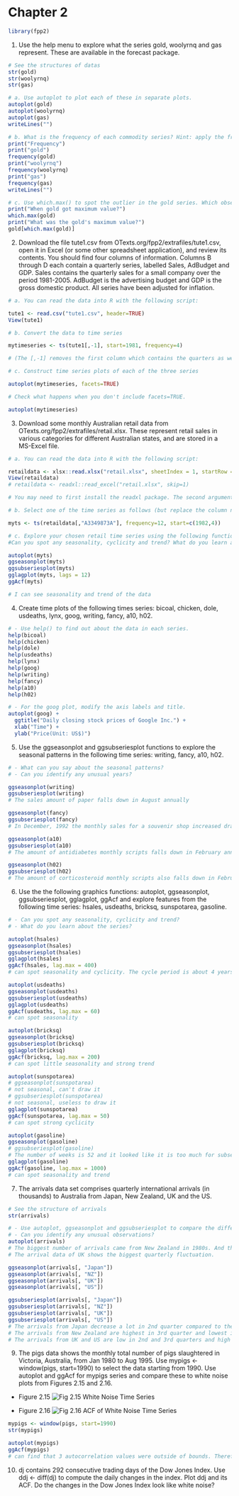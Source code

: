 # Chapter 2

```r

library(fpp2)
```

1. Use the help menu to explore what the series gold, woolyrnq and gas represent. These are available in the forecast package.

```r

# See the structures of datas
str(gold)
str(woolyrnq)
str(gas)

# a. Use autoplot to plot each of these in separate plots.
autoplot(gold)
autoplot(woolyrnq)
autoplot(gas)
writeLines("")

# b. What is the frequency of each commodity series? Hint: apply the frequency() function.
print("Frequency")
print("gold")
frequency(gold)
print("woolyrnq")
frequency(woolyrnq)
print("gas")
frequency(gas)
writeLines("")

# c. Use which.max() to spot the outlier in the gold series. Which observation was it?
print("When gold got maximum value?")
which.max(gold)
print("What was the gold's maximum value?")
gold[which.max(gold)]
```


2. Download the file tute1.csv from OTexts.org/fpp2/extrafiles/tute1.csv, open it in Excel (or some other spreadsheet application), and review its contents. You should find four columns of information. Columns B through D each contain a quarterly series, labelled Sales, AdBudget and GDP. Sales contains the quarterly sales for a small company over the period 1981-2005. AdBudget is the advertising budget and GDP is the gross domestic product. All series have been adjusted for inflation.

```r

# a. You can read the data into R with the following script:

tute1 <- read.csv("tute1.csv", header=TRUE)
View(tute1)

# b. Convert the data to time series

mytimeseries <- ts(tute1[,-1], start=1981, frequency=4)

# (The [,-1] removes the first column which contains the quarters as we don't need them now.)

# c. Construct time series plots of each of the three series

autoplot(mytimeseries, facets=TRUE)

# Check what happens when you don't include facets=TRUE.

autoplot(mytimeseries)

```


3. Download some monthly Australian retail data from OTexts.org/fpp2/extrafiles/retail.xlsx. These represent retail sales in various categories for different Australian states, and are stored in a MS-Excel file.

```r

# a. You can read the data into R with the following script:

retaildata <- xlsx::read.xlsx("retail.xlsx", sheetIndex = 1, startRow = 2)
View(retaildata)
# retaildata <- readxl::read_excel("retail.xlsx", skip=1)

# You may need to first install the readxl package. The second argument (skip=1) is required because the Excel sheet has two header rows.

# b. Select one of the time series as follows (but replace the column name with your own chosen column):

myts <- ts(retaildata[,"A3349873A"], frequency=12, start=c(1982,4))

# c. Explore your chosen retail time series using the following functions: autoplot, ggseasonplot, ggsubseriesplot, gglagplot, ggAcf
#Can you spot any seasonality, cyclicity and trend? What do you learn about the series?

autoplot(myts)
ggseasonplot(myts)
ggsubseriesplot(myts)
gglagplot(myts, lags = 12)
ggAcf(myts)

# I can see seasonality and trend of the data

```

4. Create time plots of the following times series: bicoal, chicken, dole, usdeaths, lynx, goog, writing, fancy, a10, h02.

```r

# - Use help() to find out about the data in each series.
help(bicoal)
help(chicken)
help(dole)
help(usdeaths)
help(lynx)
help(goog)
help(writing)
help(fancy)
help(a10)
help(h02)

# - For the goog plot, modify the axis labels and title.
autoplot(goog) +
  ggtitle("Daily closing stock prices of Google Inc.") +
  xlab("Time") +
  ylab("Price(Unit: US$)")
```

5. Use the ggseasonplot and ggsubseriesplot functions to explore the seasonal patterns in the following time series: writing, fancy, a10, h02.

```r

# - What can you say about the seasonal patterns?
# - Can you identify any unusual years?

ggseasonplot(writing)
ggsubseriesplot(writing)
# The sales amount of paper falls down in August annually

ggseasonplot(fancy)
ggsubseriesplot(fancy)
# In December, 1992 the monthly sales for a souvenir shop increased dramatically compared to the same month of the last year

ggseasonplot(a10)
ggsubseriesplot(a10)
# The amount of antidiabetes monthly scripts falls down in February annually

ggseasonplot(h02)
ggsubseriesplot(h02)
# The amount of corticosteroid monthly scripts also falls down in February annually

```


6. Use the the following graphics functions: autoplot, ggseasonplot, ggsubseriesplot, gglagplot, ggAcf and explore features from the following time series: hsales, usdeaths, bricksq, sunspotarea, gasoline.

```r

# - Can you spot any seasonality, cyclicity and trend?
# - What do you learn about the series?

autoplot(hsales)
ggseasonplot(hsales)
ggsubseriesplot(hsales)
gglagplot(hsales)
ggAcf(hsales, lag.max = 400)
# can spot seasonality and cyclicity. The cycle period is about 4 years(100 months)

autoplot(usdeaths)
ggseasonplot(usdeaths)
ggsubseriesplot(usdeaths)
gglagplot(usdeaths)
ggAcf(usdeaths, lag.max = 60)
# can spot seasonality

autoplot(bricksq)
ggseasonplot(bricksq)
ggsubseriesplot(bricksq)
gglagplot(bricksq)
ggAcf(bricksq, lag.max = 200)
# can spot little seasonality and strong trend

autoplot(sunspotarea)
# ggseasonplot(sunspotarea) 
# not seasonal, can't draw it
# ggsubseriesplot(sunspotarea)
# not seasonal, useless to draw it
gglagplot(sunspotarea)
ggAcf(sunspotarea, lag.max = 50)
# can spot strong cyclicity

autoplot(gasoline)
ggseasonplot(gasoline)
# ggsubseriesplot(gasoline)
# The number of weeks is 52 and it looked like it is too much for subseriesplot
gglagplot(gasoline)
ggAcf(gasoline, lag.max = 1000)
# can spot seasonality and trend

```


7. The arrivals data set comprises quarterly international arrivals (in thousands) to Australia from Japan, New Zealand, UK and the US.
 
```r

# See the structure of arrivals
str(arrivals)

# - Use autoplot, ggseasonplot and ggsubseriesplot to compare the differences between the arrivals from these four countries.
# - Can you identify any unusual observations?
autoplot(arrivals)
# The biggest number of arrivals came from New Zealand in 1980s. And the title owner country changed to Japan in 1990s and came back to UK in 2000s.
# The arrival data of UK shows the biggest quarterly fluctuation.

ggseasonplot(arrivals[, "Japan"])
ggseasonplot(arrivals[, "NZ"])
ggseasonplot(arrivals[, "UK"])
ggseasonplot(arrivals[, "US"])

ggsubseriesplot(arrivals[, "Japan"])
ggsubseriesplot(arrivals[, "NZ"])
ggsubseriesplot(arrivals[, "UK"])
ggsubseriesplot(arrivals[, "US"])
# The arrivals from Japan decrease a lot in 2nd quarter compared to the other quarteres.
# The arrivals from New Zealand are highest in 3rd quarter and lowest in 1st quarter.
# The arrivals from UK and US are low in 2nd and 3rd quarters and high in 1st and 4th quarters.

```


9. The pigs data shows the monthly total number of pigs slaughtered in Victoria, Australia, from Jan 1980 to Aug 1995. Use mypigs <- window(pigs, start=1990) to select the data starting from 1990. Use autoplot and ggAcf for mypigs series and compare these to white noise plots from Figures 2.15 and 2.16.

  - Figure 2.15
 ![Fig 2.15 White Noise Time Series](https://www.otexts.org/fpp2/fpp_files/figure-html/wnoise-1.png)
  
  - Figure 2.16
 ![Fig 2.16 ACF of White Noise Time Series](https://www.otexts.org/fpp2/fpp_files/figure-html/wnoiseacf-1.png)
 
```r

mypigs <- window(pigs, start=1990)
str(mypigs)

autoplot(mypigs)
ggAcf(mypigs)
# can find that 3 autocorrelation values were outside of bounds. Therefore mypigs isn't probably white noise.

``` 
 
10. dj contains 292 consecutive trading days of the Dow Jones Index. Use ddj <- diff(dj) to compute the daily changes in the index. Plot ddj and its ACF. Do the changes in the Dow Jones Index look like white noise?
